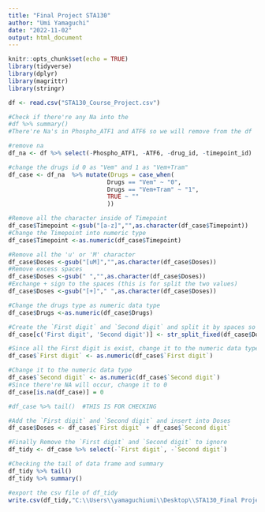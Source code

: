 ```yaml
---
title: "Final Project STA130"
author: "Umi Yamaguchi"
date: "2022-11-02"
output: html_document
---
```


```r
knitr::opts_chunk$set(echo = TRUE)
library(tidyverse)
library(dplyr)
library(magrittr)
library(stringr)
```

```r
df <- read.csv("STA130_Course_Project.csv")

#Check if there're any Na into the 
#df %>% summary()
#There're Na's in Phospho_ATF1 and ATF6 so we will remove from the df

#remove na
df_na <- df %>% select(-Phospho_ATF1, -ATF6, -drug_id, -timepoint_id)

#change the drugs id 0 as "Vem" and 1 as "Vem+Tram"
df_case <- df_na  %>% mutate(Drugs = case_when(
                            Drugs == "Vem" ~ "0",
                            Drugs == "Vem+Tram" ~ "1",
                            TRUE ~ "" 
                            )) 

#Remove all the character inside of Timepoint
df_case$Timepoint <-gsub("[a-z]","",as.character(df_case$Timepoint))
#Change the Timepoint into numeric type
df_case$Timepoint <-as.numeric(df_case$Timepoint)

#Remove all the 'u' or 'M' character 
df_case$Doses <-gsub("[uM]","",as.character(df_case$Doses)) 
#Remove excess spaces
df_case$Doses <-gsub(" ","",as.character(df_case$Doses)) 
#Exchange + sign to the spaces (this is for split the two values)
df_case$Doses <-gsub("[+]"," ",as.character(df_case$Doses)) 

#Change the drugs type as numeric data type
df_case$Drugs <-as.numeric(df_case$Drugs)

#Create the `First digit` and `Second digit` and split it by spaces so one of each will goto the each columns  
df_case[c('First digit', 'Second digit')] <- str_split_fixed(df_case$Doses, " " , 2)

#Since all the First digit is exist, change it to the numeric data type
df_case$`First digit` <- as.numeric(df_case$`First digit`)

#Change it to the numeric data type
df_case$`Second digit` <- as.numeric(df_case$`Second digit`)
#Since there're NA will occur, change it to 0 
df_case[is.na(df_case)] = 0

#df_case %>% tail()  #THIS IS FOR CHECKING

#Add the `First digit` and `Second digit` and insert into Doses 
df_case$Doses <- df_case$`First digit` + df_case$`Second digit` 

#Finally Remove the `First digit` and `Second digit` to ignore
df_tidy <- df_case %>% select(-`First digit`, -`Second digit`)

#Checking the tail of data frame and summary 
df_tidy %>% tail()
df_tidy %>% summary()

#export the csv file of df_tidy
write.csv(df_tidy,"C:\\Users\\yamaguchiumi\\Desktop\\STA130_Final Project\\Tidy_DF.csv", row.names = FALSE)
```

``` r

```